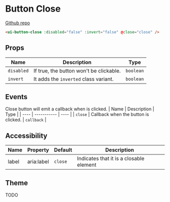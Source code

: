 
# Button Close

[Github repo](https://github.com/unicoderns/ui/tree/master/packages/button-close)

<Canvas>
  <Story id="ui-bootstrap-closebutton--default"/>
</Canvas>

```html
<ui-button-close :disabled="false" :invert="false" @close="close" />
```

## Props

| Name | Description | Type |
| ---- | ----------- | ---- |
| `disabled` | If true, the button won't be clickable. | `boolean` |
| `invert` | It adds the `inverted` class variant. | `boolean` |

## Events
Close button will emit a callback when is clicked.
| Name | Description | Type |
| ---- | ----------- | ---- |
| `close` | Callback when the button is clicked. | `callback` |

## Accessibility
| Name | Property | Default | Description |
| ---- | -------- | ----- | ----------- |
| label | aria:label | `close` | Indicates that it is a closable element |

## Theme
TODO